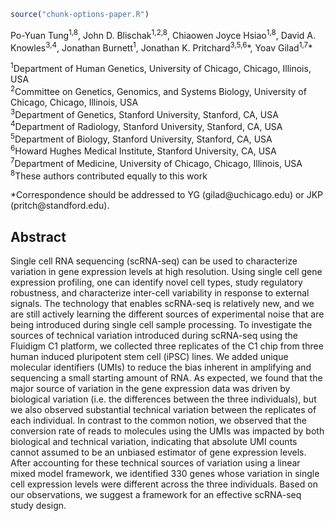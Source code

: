 
```r
source("chunk-options-paper.R")
```

Po-Yuan Tung^1,8^,
John D. Blischak^1,2,8^,
Chiaowen Joyce Hsiao^1,8^,
David A. Knowles^3,4^,
Jonathan Burnett^1^,
Jonathan K. Pritchard^3,5,6^\*,
Yoav Gilad^1,7^\*

^1^Department of Human Genetics, University of Chicago, Chicago, Illinois, USA  
^2^Committee on Genetics, Genomics, and Systems Biology, University of Chicago, Chicago, Illinois, USA  
^3^Department of Genetics, Stanford University, Stanford, CA, USA  
^4^Department of Radiology, Stanford University, Stanford, CA, USA  
^5^Department of Biology, Stanford University, Stanford, CA, USA  
^6^Howard Hughes Medical Institute, Stanford University, CA, USA  
^7^Department of Medicine, University of Chicago, Chicago, Illinois, USA  
^8^These authors contributed equally to this work

*Correspondence should be addressed to YG (gilad@uchicago.edu) or JKP (pritch@standford.edu).

## Abstract

Single cell RNA sequencing (scRNA-seq) can be used to characterize variation in gene expression levels at high resolution.
Using single cell gene expression profiling, one can identify novel cell types, study regulatory robustness, and characterize inter-cell variability in response to external signals. 
The technology that enables scRNA-seq is relatively new, and we are still actively learning the different sources of experimental noise that are being introduced during single cell sample processing. 
To investigate the sources of technical variation introduced during scRNA-seq using the Fluidigm C1 platform, we collected three replicates of the C1 chip from three human induced pluripotent stem cell (iPSC) lines. 
We added unique molecular identifiers (UMIs) to reduce the bias inherent in amplifying and sequencing a small starting amount of RNA.
As expected, we found that the major source of variation in the gene expression data was driven by biological variation (i.e. the differences between the three individuals), but we also observed substantial technical variation between the replicates of each individual.
In contrast to the common notion, we observed that the conversion rate of reads to molecules using the UMIs was impacted by both biological and technical variation, indicating that absolute UMI counts cannot assumed to be an unbiased estimator of gene expression levels.
After accounting for these technical sources of variation using a linear mixed model framework, we identified 330 genes whose variation in single cell expression levels were different across the three individuals. 
Based on our observations, we suggest a framework for an effective scRNA-seq study design.
